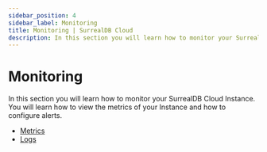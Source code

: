 ```yaml
---
sidebar_position: 4
sidebar_label: Monitoring
title: Monitoring | SurrealDB Cloud 
description: In this section you will learn how to monitor your SurrealDB Cloud Instance. 
---
```


# Monitoring

In this section you will learn how to monitor your SurrealDB Cloud Instance. You will learn how to view the metrics of your Instance and how to configure alerts. 

- [Metrics](/docs/cloud/advanced-topics/monitoring/metrics)
- [Logs](/docs/cloud/advanced-topics/monitoring/logs)

